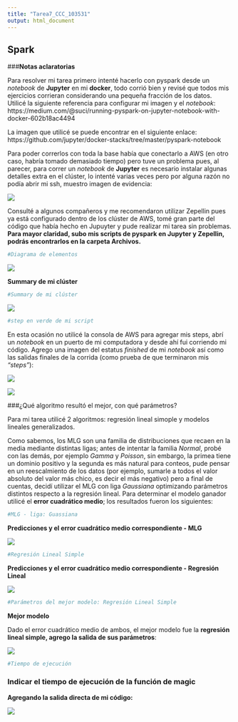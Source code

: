 ```yaml
---
title: "Tarea7_CCC_103531"
output: html_document
---
```

## Spark

###**Notas aclaratorias**

Para resolver mi tarea primero intenté hacerlo con pyspark desde un *notebook* de **Jupyter** en mi **docker**, todo corrió bien y revisé que todos mis ejercicios corrieran considerando una pequeña fracción de los datos. Utilicé la siguiente referencia para configurar mi imagen y el *notebook*:
https://medium.com/@suci/running-pyspark-on-jupyter-notebook-with-docker-602b18ac4494

La imagen que utilicé se puede encontrar en el siguiente enlace: https://github.com/jupyter/docker-stacks/tree/master/pyspark-notebook

Para poder correrlos con toda la base había que conectarlo a AWS (en otro caso, habría tomado demasiado tiempo) pero tuve un problema pues, al parecer, para correr un *notebook* de **Jupyter** es necesario instalar algunas detalles extra en el clúster, lo intenté varias veces pero por alguna razón no podía abrir mi ssh, muestro imagen de evidencia:

![](/Users/carloscastrocorrea/Desktop/Carlos/MsC/SegundoSemestre/Gran_Escala/Tarea7/Archivos/error_ssh.png)


Consulté a algunos compañeros y me recomendaron utilizar Zepellin pues ya está configurado dentro de los clúster de AWS, tomé gran parte del código que había hecho en Jupuyter y pude realizar mi tarea sin problemas. **Para mayor claridad, subo mis scripts de pyspark en Jupyter y Zepellin, podrás encontrarlos en la carpeta Archivos.**

```r
#Diagrama de elementos
```

![](/Users/carloscastrocorrea/Desktop/Carlos/MsC/SegundoSemestre/Gran_Escala/Tarea7/tarea_7/Fotos/diagrama.png)


**Summary de mi clúster**
```r
#Summary de mi clúster
```

![](/Users/carloscastrocorrea/Desktop/Carlos/MsC/SegundoSemestre/Gran_Escala/Tarea7/tarea_7/Fotos/mi_cluster.png)


```r
#step en verde de mi script
```

En esta ocasión no utilicé la consola de AWS para agregar mis steps, abrí un *notebook* en un puerto de mi computadora y desde ahí fui corriendo mi código. Agrego una imagen del estatus *finished* de mi *notebook* así como las salidas finales de la corrida (como prueba de que terminaron mis *"steps"*):

![](/Users/carloscastrocorrea/Desktop/Carlos/MsC/SegundoSemestre/Gran_Escala/Tarea7/tarea_7/Fotos/step_verde.png)

![](/Users/carloscastrocorrea/Desktop/Carlos/MsC/SegundoSemestre/Gran_Escala/Tarea7/tarea_7/Fotos/resultados_finales.png)

###¿Qué algoritmo resultó el mejor, con qué parámetros?

Para mi tarea utilicé 2 algoritmos: regresión lineal simople y modelos lineales generalizados. 

Como sabemos, los MLG son una familia de distribuciones que recaen en la media mediante distintas ligas; antes de intentar la familia *Normal*, probé con las demás, por ejemplo *Gamma* y *Poisson*, sin embargo, la primea tiene un dominio positivo y la segunda es más natural para conteos, pude pensar en un reescalmiento de los datos (por ejemplo, sumarle a todos el valor absoluto del valor más chico, es decir el más negativo) pero a final de cuentas, decidí utilizar el MLG con liga *Gaussiana* optimizando parámetros distintos respecto a la regresión lineal. Para determinar el modelo ganador utilicé el **error cuadrático medio**; los resultados fueron los siguientes:

```r
#MLG - liga: Guassiana
```

**Predicciones y el error cuadrático medio correspondiente - MLG**

![](/Users/carloscastrocorrea/Desktop/Carlos/MsC/SegundoSemestre/Gran_Escala/Tarea7/tarea_7/Fotos/model_GLM.jpeg)

```r
#Regresión Lineal Simple
```

**Predicciones y el error cuadrático medio correspondiente - Regresión Lineal**

![](/Users/carloscastrocorrea/Desktop/Carlos/MsC/SegundoSemestre/Gran_Escala/Tarea7/tarea_7/Fotos/model_LR.jpeg)


```r
#Parámetros del mejor modelo: Regresión Lineal Simple
```

**Mejor modelo**

Dado el error cuadrático medio de ambos, el mejor modelo fue la **regresión lineal simple, agrego la salida de sus parámetros**:

![](/Users/carloscastrocorrea/Desktop/Carlos/MsC/SegundoSemestre/Gran_Escala/Tarea7/tarea_7/Fotos/param_LR.jpeg)

```r
#Tiempo de ejecución
```

### Indicar el tiempo de ejecución de la función de magic

**Agregando la salida directa de mi código:**

![](/Users/carloscastrocorrea/Desktop/Carlos/MsC/SegundoSemestre/Gran_Escala/Tarea7/tarea_7/Fotos/tiempo_total.jpeg)

